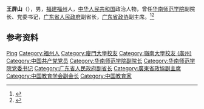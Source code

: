 '''王屏山'''（{{bd|1926年||2006年|}}），男，[[福建|福建]][[福州|福州]]人，[[中华人民共和国|中华人民共和国]]政治人物，曾任[[华南师范学院|华南师范学院]]副院长、党委书记，[[广东省人民政府|广东省人民政府]]副省长，[[广东省政协|广东省政协]]副主席。<ref>{{Cite book|title=中华人民共和国职官志|author=何虎生, 李耀东, 向常福主编|publisher=中国社会出版社|year=2003|isbn=9787800883934|location=北京|pages=}}</ref><ref>{{Cite web|title=王屏山：一生为教育奔波的副省长|url=http://news.sina.com.cn/c/2006-03-01/15138334313s.shtml|accessdate=2020-09-24|work=金羊网-羊城晚报}}</ref>

== 参考资料 ==
{{reflist}}

{{中国人物小作品}}
{{Navboxes 
| title  = 王屏山在[[中国教育学会|中国教育学会]]的职务
| list1  =
{{中国教育学会第二届理事会}}
{{中国教育学会第三届理事会}}
}}

{{Authority control}}
{{DEFAULTSORT:Wang王}}
[[Category:王姓|Ping]]
[[Category:福州人|Category:福州人]]
[[Category:廈門大學校友|Category:廈門大學校友]]
[[Category:嶺南大學校友_(廣州)|Category:嶺南大學校友 (廣州)]]
[[Category:中国共产党党员|Category:中国共产党党员]]
[[Category:华南师范学院副院长|Category:华南师范学院副院长]]
[[Category:华南师范学院党委书记|Category:华南师范学院党委书记]]
[[Category:广东省人民政府副省长|Category:广东省人民政府副省长]]
[[Category:廣東省政協副主席|Category:廣東省政協副主席]]
[[Category:中国教育学会副会长|Category:中国教育学会副会长]]
[[Category:中国教育家|Category:中国教育家]]